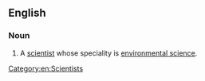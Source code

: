 ==English==

===Noun===
{{en-noun|head=[[environmental]] [[scientist]]}}

# A [[scientist]] whose speciality is [[environmental science]].

[[Category:en:Scientists]]